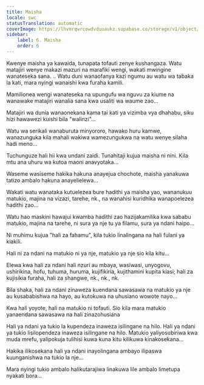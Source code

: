 ```yaml
---
title: Maisha
locale: swc
statusTranslation: automatic
coverImage: https://lhvmrqwrcowdvduuaukz.supabase.co/storage/v1/object/public/strapi-uploads/small_cover-tratado-de-psicologia-revolucionaria.webp-5e15e1cec4e0ebebcde5d7fc7565d8fd.webp
sidebar:
    label: 6. Maisha
    order: 6
---
```

Kwenye maisha ya kawaida, tunapata tofauti zenye kushangaza. Watu matajiri wenye makazi mazuri na marafiki wengi, wakati mwingine wanateseka sana. .. Watu duni wanaofanya kazi ngumu au watu wa tabaka la kati, mara nyingi wanaishi kwa furaha kamili.

Mamilionea wengi wanateseka na upungufu wa nguvu za kiume na wanawake matajiri wanalia sana kwa usaliti wa waume zao...

Matajiri wa dunia wanaonekana kama tai kati ya vizimba vya dhahabu, siku hizi hawawezi kuishi bila "walinzi"...

Watu wa serikali wanaburuta minyororo, hawako huru kamwe, wanazunguka kila mahali wakiwa wamezungukwa na watu wenye silaha hadi meno...

Tuchunguze hali hii kwa undani zaidi. Tunahitaji kujua maisha ni nini. Kila mtu ana uhuru wa kutoa maoni anavyotaka...

Waseme wasiseme hakika hakuna anayejua chochote, maisha yanakuwa tatizo ambalo hakuna anayelielewa...

Wakati watu wanataka kutuelezea bure hadithi ya maisha yao, wananukuu matukio, majina na vizazi, tarehe, nk., na wanahisi kuridhika wanapoelezea hadithi zao...

Watu hao maskini hawajui kwamba hadithi zao hazijakamilika kwa sababu matukio, majina na tarehe, ni sura ya nje tu ya filamu, sura ya ndani haipo...

Ni muhimu kujua "hali za fahamu", kila tukio linalingana na hali fulani ya kiakili.

Hali ni za ndani na matukio ni ya nje, matukio ya nje sio kila kitu...

Elewa kwa hali za ndani hali nzuri au mbaya, wasiwasi, unyogovu, ushirikina, hofu, tuhuma, huruma, kujifikiria, kujithamini kupita kiasi; hali za kujisikia furaha, hali za shangwe, nk., nk., nk.

Bila shaka, hali za ndani zinaweza kuendana sawasawa na matukio ya nje au kusababishwa na hayo, au kutokuwa na uhusiano wowote nayo...

Kwa hali yoyote, hali na matukio ni tofauti. Sio kila mara matukio yanaendana sawasawa na hali zinazohusiana

Hali ya ndani ya tukio la kupendeza inaweza isilingane na hilo. Hali ya ndani ya tukio lisilopendeza inaweza isilingane na hilo. Matukio yaliyosubiriwa kwa muda mrefu, yalipokuja tulihisi kuwa kuna kitu kilikuwa kinakosekana...

Hakika ilikosekana hali ya ndani inayolingana ambayo ilipaswa kuunganishwa na tukio la nje...

Mara nyingi tukio ambalo halikutarajiwa linakuwa lile ambalo limetupa nyakati bora...

